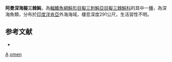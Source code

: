 {{Speciesbox
| taxon = Bathyphylax omen
| binomial_authority = [[Tyler|Tyler]], 1966
| status = NE
| status_system = IUCN3.1
}}

'''阿曼深海擬三棘魨'''，為[[輻鰭魚綱|輻鰭魚綱]][[魨形目|魨形目]][[擬三刺魨亞目|擬三刺魨亞目]][[擬三棘魨科|擬三棘魨科]]的其中一[[種|種]]，為深海魚類，分布於[[印度洋|印度洋]][[肯亞|肯亞]]外海海域，棲息深度291公尺，生活習性不明。

==参考文献==
*{{FishBase_species|genus=Bathyphylax|species=omen|year=2014|month=2}}

{{魚類小作品}}
{{Taxonbar}}
[[Category:1966年描述的鱼类|A]]
[[Category:深海擬三棘魨屬|omen]]